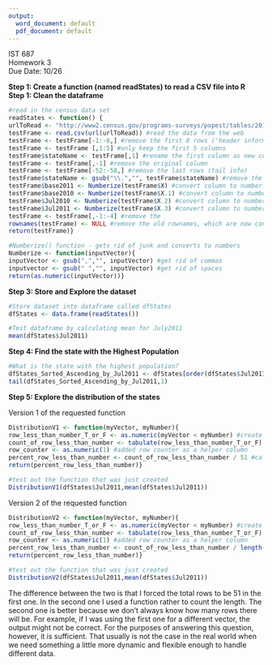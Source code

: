 ---
output:
  word_document: default
  pdf_document: default
---
IST 687  
Homework 3   
Due Date: 10/26   

**Step 1: Create a function (named readStates) to read a CSV file into R**  
**Step 1: Clean the dataframe**  

```{r}
#read in the census data set
readStates <- function() {
urlToRead <- "http://www2.census.gov/programs-surveys/popest/tables/2010-2011/state/totals/nst-est2011-01.csv"
testFrame <- read.csv(url(urlToRead)) #read the data from the web
testFrame <- testFrame[-1:-8,] #remove the first 8 rows ('header information')
testFrame <- testFrame [,1:5] #only keep the first 5 columns
testFrame$stateName <- testFrame[,1] #rename the first column as new column
testFrame <- testFrame[,-1] #remove the original column
testFrame <- testFrame[-52:-58,] #remove the last rows (tail info)
testFrame$stateName <- gsub("\\.","", testFrame$stateName) #remove the period from the state name
testFrame$base2011 <- Numberize(testFrame$X) #convert column to number and rename (1)
testFrame$base2010 <- Numberize(testFrame$X.1) #convert column to number and rename (2)
testFrame$Jul2010 <- Numberize(testFrame$X.2) #convert column to number and rename (3)
testFrame$Jul2011 <- Numberize(testFrame$X.3) #convert column to number and rename (4)
testFrame <- testFrame[,-1:-4] #remove the 
rownames(testFrame) <- NULL #remove the old rownames, which are now confusing
return(testFrame)}

#Numberize() function - gets rid of junk and converts to numbers
Numberize <- function(inputVector){
inputVector <- gsub(",","", inputVector) #get rid of commas
inputvector <- gsub(" ","", inputVector) #get rid of spaces
return(as.numeric(inputVector))}
```

**Step	3: Store and Explore the dataset**  

```{r}
#Store dataset into dataframe called dfStates
dfStates <- data.frame(readStates())

#Test dataframe by calculating mean for July2011
mean(dfStates$Jul2011)
```

**Step	4: Find the state with the Highest Population**  

```{r}
#What is the state with the highest population?
dfStates_Sorted_Ascending_by_Jul2011 <- dfStates[order(dfStates$Jul2011),]
tail(dfStates_Sorted_Ascending_by_Jul2011,1)
```

**Step	5: Explore the distribution of the states**  

Version 1 of the requested function

```{r}
DistributionV1 <- function(myVector, myNumber){
row_less_than_number_T_or_F <- as.numeric(myVector < myNumber) #create new column to tell if row in vector is less than argument
count_of_row_less_than_number <- tabulate(row_less_than_number_T_or_F) #tabulate all the values that are true
row_counter <- as.numeric(1) #added row counter as a helper column
percent_row_less_than_number <- count_of_row_less_than_number / 51 #calculate the percentage less than argument
return(percent_row_less_than_number)}

#test out the function that was just created
DistributionV1(dfStates$Jul2011,mean(dfStates$Jul2011))
```

Version 2 of the requested function

```{r}
DistributionV2 <- function(myVector, myNumber){
row_less_than_number_T_or_F <- as.numeric(myVector < myNumber) #create new column to tell if row in vector is less than argument
count_of_row_less_than_number <- tabulate(row_less_than_number_T_or_F) #tabulate all the values that are true
row_counter <- as.numeric(1) #added row counter as a helper column
percent_row_less_than_number <- count_of_row_less_than_number / length(myVector) #calculate the percentage less than argument
return(percent_row_less_than_number)}

#test out the function that was just created
DistributionV2(dfStates$Jul2011,mean(dfStates$Jul2011))
```

The difference between the two is that I forced the total rows to be 51 in the first one. In the second one I used a function rather to count the length. The second one is better because we don't always know how many rows there will be. For example, if I was using the first one for a different vector, the output might not be correct. For the purposes of answering this question, however, it is sufficient. That usually is not the case in the real world when we need something a little more dynamic and flexible enough to handle different data.

